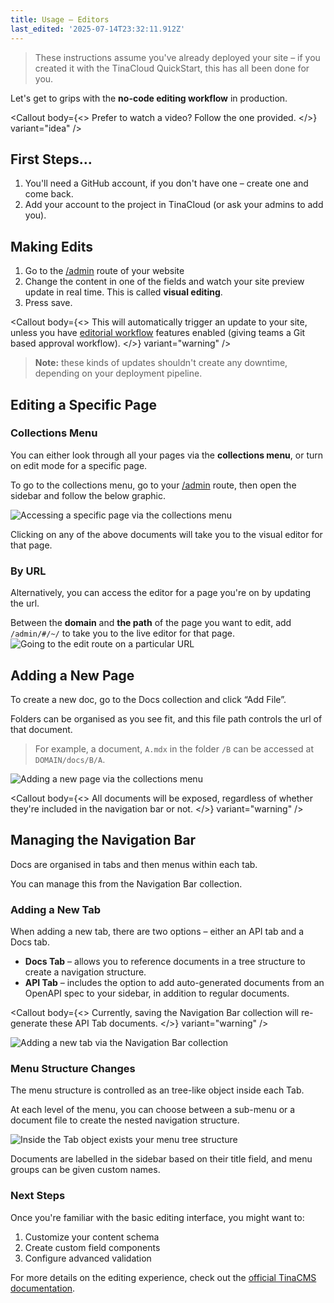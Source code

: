 ```yaml
---
title: Usage – Editors
last_edited: '2025-07-14T23:32:11.912Z'
---
```


> These instructions assume you've already deployed your site – if you created it with the TinaCloud QuickStart, this has all been done for you.

Let's get to grips with the **no-code editing workflow** in production.

<Callout
  body={<>
    Prefer to watch a video? Follow the one provided.
  </>}
  variant="idea"
/>

<youtube embedSrc="https://www.youtube.com/embed/CsCQS7HIBv0?si=os9ona92O2VMOl-V" caption="Seth goes over the basics of using TinaCMS" minutes="2" />

## First Steps…

1. You'll need a GitHub account, if you don't have one – create one and come back.
2. Add your account to the project in TinaCloud (or ask your admins to add you).

## Making Edits

1. Go to the [/admin](/admin#/~/docs/tinadocs-and-tinacms/editing-content) route of your website
2. Change the content in one of the fields and watch your site preview update in real time. This is called **visual editing**.
3. Press save.

<Callout
  body={<>
    This will automatically trigger an update to your site, unless you have [editorial workflow](https://tina.io/editorial-workflow) features enabled (giving teams a Git based approval workflow).
  </>}
  variant="warning"
/>

> **Note:** these kinds of updates shouldn't create any downtime, depending on your deployment pipeline.

## Editing a Specific Page

### Collections Menu

You can either look through all your pages via the **collections menu**, or turn on edit mode for a specific page.

To go to the collections menu, go to your [/admin](/admin) route, then open the sidebar and follow the below graphic.

![](</Documents (1).png> "Accessing a specific page via the collections menu")

Clicking on any of the above documents will take you to the visual editor for that page.

### By URL

Alternatively, you can access the editor for a page you're on by updating the url.

Between the **domain** and **the path** of the page you want to edit, add `/admin/#/~/` to take you to the live editor for that page.![](</Untitled design (10).png> "Going to the edit route on a particular URL")

## Adding a New Page

To create a new doc, go to the Docs collection and click “Add File”.

Folders can be organised as you see fit, and this file path controls the url of that document.

> For example, a document, `A.mdx` in the folder `/B` can be accessed at `DOMAIN/docs/B/A`.

![](</Untitled design (11).png> "Adding a new page via the collections menu")

<Callout
  body={<>
    All documents will be exposed, regardless of whether they're included in the navigation bar or not.
  </>}
  variant="warning"
/>

## Managing the Navigation Bar

Docs are organised in tabs and then menus within each tab.

You can manage this from the Navigation Bar collection.

### Adding a New Tab

When adding a new tab, there are two options – either an API tab and a Docs tab.

* **Docs Tab** – allows you to reference documents in a tree structure to create a navigation structure.
* **API Tab** – includes the option to add auto-generated documents from an OpenAPI spec to your sidebar, in addition to regular documents.

<Callout
  body={<>
    Currently, saving the Navigation Bar collection will re-generate these API Tab documents.
  </>}
  variant="warning"
/>

![](/new-tab.png "Adding a new tab via the Navigation Bar collection")

### Menu Structure Changes

The menu structure is controlled as an tree-like object inside each Tab.

At each level of the menu, you can choose between a sub-menu or a document file to create the nested navigation structure.

![](</Untitled design (13).png> "Inside the Tab object exists your menu tree structure")

Documents are labelled in the sidebar based on their title field, and menu groups can be given custom names.

### Next Steps

Once you're familiar with the basic editing interface, you might want to:

1. Customize your content schema
2. Create custom field components
3. Configure advanced validation

For more details on the editing experience, check out the [official TinaCMS documentation](https://tina.io/docs/using-tina-editor).

